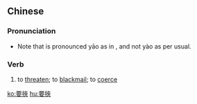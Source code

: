 {{also|要挟}}
==Chinese==
{{zh-forms|s=要挟}}

===Pronunciation===
{{zh-pron
|m=yāo挾
|c=jiu1 hip3
|mn=qz,xm,zz:iau-hia̍p
|cat=v
}}
* Note that {{zh-l|要}} is pronounced yāo as in {{zh-l|要求}}, and not yào as per usual.

===Verb===
{{zh-verb}}

# to [[threaten]]; to [[blackmail]]; to [[coerce]]

[[ko:要挾]]
[[hu:要挾]]